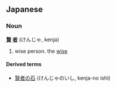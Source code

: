 ==Japanese==
===Noun===
'''[[賢]] [[者]]''' (けんじゃ, kenja)
#wise person. the [[wise]]

<!-- does not translate to philosopher... -->

====Derived terms====
*[[賢者の石]] (けんじゃのいし, kenja-no ishi)